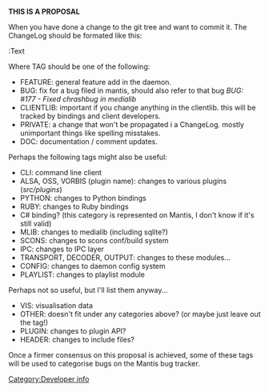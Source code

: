''' THIS IS A PROPOSAL '''

When you have done a change to the git tree and want to commit it. The ChangeLog should be formated like this:

<TAG>:Text

Where TAG should be one of the following:

* FEATURE: general feature add in the daemon.
* BUG: fix for a bug filed in mantis, should also refer to that bug ''BUG: #177 - Fixed chrashbug in medialib''
* CLIENTLIB: important if you change anything in the clientlib. this will be tracked by bindings and client developers.
* PRIVATE: a change that won't be propagated i a ChangeLog. mostly unimportant things like spelling misstakes.
* DOC: documentation / comment updates.

Perhaps the following tags might also be useful:
* CLI: command line client
* ALSA, OSS, VORBIS (plugin name): changes to various plugins (''src/plugins'')
* PYTHON: changes to Python bindings
* RUBY: changes to Ruby bindings
* C# binding? (this category is represented on Mantis, I don't know if it's still valid)
* MLIB: changes to medialib (including sqlite?)
* SCONS: changes to scons conf/build system
* IPC: changes to IPC layer
* TRANSPORT, DECODER, OUTPUT: changes to these modules...
* CONFIG: changes to daemon config system
* PLAYLIST: changes to playlist module

Perhaps not so useful, but I'll list them anyway...
* VIS: visualisation data
* OTHER: doesn't fit under any categories above? (or maybe just leave out the tag!)
* PLUGIN: changes to plugin API?
* HEADER: changes to include files?

Once a firmer consensus on this proposal is achieved, some of these tags will be used to categorise bugs on the Mantis bug tracker.

[[Category:Developer info]]